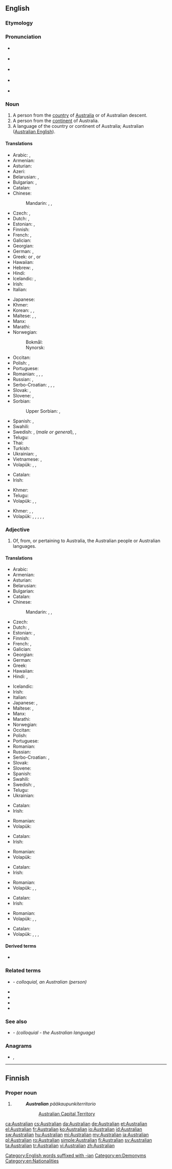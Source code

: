 {{also|australian}}
==English==

===Etymology===
{{suffix|Australia|an|lang=en}}

===Pronunciation===
* {{a|AU}} {{IPA|/əˈstɹæɪ.ljən/|/əˈstɹæɪ.liː.ən/|/əˈstɹæɪ.jən/|lang=en}}
* {{a|RP}} {{IPA|/ɒˈstɹeɪ.liː.ən/|/ɒˈstɹeɪ.li.jən/|lang=en}}
* {{a|GenAm}} {{IPA|/ɔˈstɹeɪ.li.ən/|/ɔˈstɹeɪl.jən/|lang=en}}
* {{a|cot-caught|Canada}} {{IPA|/ɑˈstɹeɪ.li.ən/|/ɑˈstɹeɪl.jən/|lang=en}}
* {{rhymes|eɪliən|lang=en}}

===Noun===
{{en-noun}}

# A person from the [[country]] of [[Australia]] or of Australian descent.
# A person from the [[continent]] of Australia.
# A language of the country or continent of Australia; Australian ([[Australian English]]).

====Translations====
{{trans-top|a person from the country of Australia or of Australian descent}}
* Arabic: {{t|ar|أُسْتُرَالِيّ|m}}, {{t|ar|أُسْتُرَالِيَّة|f}}
* Armenian: {{t|hy|ավստրալիացի|sc=Armn}}
* Asturian: {{t+|ast|australianu|m}}
* Azeri: {{t|az|avstraliyalı}}
* Belarusian: {{t|be|аўстралі́ец|m|sc=Cyrl}}, {{t|be|аўстралі́йка|f|sc=Cyrl}}
* Bulgarian: {{t|bg|австрали́ец|m|sc=Cyrl}}, {{t|bg|австрали́йка|f|sc=Cyrl}}
* Catalan: {{t|ca|australià}}
* Chinese:
*: Mandarin: {{t|cmn|澳大利亞人|sc=Hani}}, {{t+|cmn|澳大利亚人|tr=Aòdàlìyàrén|sc=Hani}}, {{t+|cmn|澳洲人|tr=Àozhōurén|sc=Hani}}
* Czech: {{t+|cs|Australan|m}}, {{t+|cs|Australanka|f}}
* Dutch: {{t+|nl|Australiër|m}}, {{t+|nl|Australische|f}}
* Estonian: {{qualifier|man or woman}} {{t+|et|austraallane}}, {{qualifier|woman; no grammatical gender}} {{t|et|austraallanna}}
* Finnish: {{t+|fi|australialainen}}
* French: {{t+|fr|Australien|m}}, {{t+|fr|Australienne|f}}
* Galician: {{t|gl|australiano|m}}
* Georgian: {{t|ka|ავსტრალიელი|sc=Geor}}
* German: {{t+|de|Australier|m}}, {{t+|de|Australierin|f}}
* Greek: {{t+|el|Αυστραλός|m}} or {{t+|el|Αυστραλέζος|m}}, {{t|el|Αυστραλή|f}} or {{t|el|Αυστραλέζα|f}}
* Hawaiian: {{t|haw|ʻAukekulelia}}
* Hebrew: {{t+|he|אוסטרלי|m|tr=ost'rali}}, {{t|he|אוסטרלית|f|tr=ost'ralit}}
* Hindi: {{t|hi|आस्ट्रेलियन|tr=āsṭrēliyan}}
* Icelandic: {{t|is|Ástrali|m}}, {{t|is|Ástralíubúi|m}}
* Irish: {{t|ga|Astrálach|m}}
* Italian: {{t+|it|australiano|m}}
{{trans-mid}}
* Japanese: {{t+|ja|オーストラリア人|tr=Ōsutoraria jin}}
* Khmer: {{t|km|ជនជាតិអូស្ត្រាលី|sc=Khmr|tr=chɔɔn chiet oostraalii}}
* Korean: {{t|ko|오스트레일리아 사람|tr=Oseuteureillia saram|sc=Hang}}, {{t|ko|호주 사람|tr=Hoju saram|sc=Hang}}, {{t|ko|오스트레일리아인|tr=Oseuteureillia-in|sc=Hang}}
* Maltese: {{t|mt|Awstraljan|m}}, {{t|mt|Awstraljana|f}}, {{t|mt|Awstraljani|p}}
* Manx: {{t|gv|Austrailagh}}
* Marathi: {{t|mr|ऑस्ट्रेलियन|tr=ǒsṭrēliyana|sc=Deva}}
* Norwegian:
*: Bokmål: {{t+|nb|australier|m}}
*: Nynorsk: {{t+|nn|australiar|m}}
* Occitan: {{t|oc|australian|m}}
* Polish: {{t+|pl|Australijczyk|m}}, {{t+|pl|Australijka|f}}
* Portuguese: {{t+|pt|australiano}}
* Romanian: {{t+|ro|australian|m}}, {{t|ro|austrliancă|f}}, {{t|ro|australieni|m-p}}, {{t|ro|australience|f-p}}
* Russian: {{t+|ru|австрали́ец|m}}, {{t+|ru|австрали́йка|f}}
* Serbo-Croatian: {{t+|sh|Austrálac|m}}, {{t|sh|Aùstrālka|f}}, {{t|sh|Australijánac|m}}, {{t|sh|Australìjānka|f}}
* Slovak: {{t|sk|Austrálčan|m}}, {{t+|sk|Austrálčanka|f}}
* Slovene: {{t|sl|Australčan|m}}, {{t|sl|Avstralec|m}}
* Sorbian:
*: Upper Sorbian: {{t|hsb|Awstralčan|m}}, {{t|hsb|Awstralčanka|f}}
* Spanish: {{t+|es|australiano|m}}, {{t+|es|australiana|f}}
* Swahili: {{t+|sw|waustralia}}
* Swedish: {{t+|sv|australier}}, {{t+|sv|australiensare}} (''male or general''), {{t+|sv|australiensiska}}, {{t+|sv|australiska|f}}
* Telugu: {{t+|te|ఆస్ట్రేలియను}}
* Thai: {{t|th|ชาวออสเตรเลีย|tr=chao ààwtdraelia}}
* Turkish: {{t+|tr|Avustralyalı}}
* Ukrainian: {{t+|uk|австралі́єць|m|sc=Cyrl}}, {{t|uk|австралі́йка|f|sc=Cyrl}}
* Vietnamese: {{t|vi|người Úc châu}}, {{t|vi|người Úc}}
* Volapük: {{qualifier|♂♀}} {{t|vo|Laustralänan}}, {{qualifier|♂}} {{t|vo|hi-Laustralänan}}, {{qualifier|♀}} {{t|vo|ji-Laustralänan}}
{{trans-bottom}}

{{trans-top|a person from the continent of Australia}}
* Catalan: {{t|ca|australià|m}}
* Irish: {{t|ga|Astrálach|m}}
{{trans-mid}}
* Khmer: {{t|km|ជនជាតិអូសេអានី|sc=Khmr|tr=chɔɔn chiet oosee’aanii}}
* Telugu: {{t+|te|ఆస్ట్రేలియను}}
* Volapük: {{qualifier|♂♀}} {{t+|vo|Stralopan}}, {{qualifier|♂}} {{t+|vo|hi-Stralopan}}, {{qualifier|♀}} {{t+|vo|ji-Stralopan}}
{{trans-bottom}}

{{trans-top|a language of the country or continent of Australia; Australian (Australian English)}}
* Khmer: {{t+|km|អូស្ត្រាលី|sc=Khmr|tr=oostraalii}}, {{t|km|អូសេអានី|sc=Khmr|tr=oosee’aanii}}, {{t|km|ភាសាអង់គ្លេសអូស្ត្រាលី|sc=Khmr|tr=pʰiesaa ɑngkleih oostraalii}}
* Volapük: {{qualifier|Australia (country)}} {{t|vo|Laustralänapük}}, {{qualifier|Australia (continent)}} {{t|vo|Stralopapük}}, {{qualifier|Australia (country) English}} {{t|vo|Laustraläna-Linglänapük}}, {{qualifier|Australian (country) English}} {{t|vo|Linglänapük Laustralänik}}, {{qualifier|Australia (continent) English}} {{t|vo|Stralopa-Linglänapük}}, {{qualifier|Australian (continent) English}} {{t|vo|Linglänapük Stralopik}}
{{trans-mid}}
{{trans-bottom}}

===Adjective===
{{en-adj|-}}

# Of, from, or pertaining to Australia, the Australian people or Australian languages.

====Translations====
{{trans-top|of or pertaining to Australia, the Australian people or languages}}
* Arabic: {{t|ar|أُسْتُرَالِيّ}}
* Armenian: {{t+|hy|ավստրալիական|sc=Armn}}
* Asturian: {{t+|ast|australianu}}
* Belarusian: {{t|be|аўстралі́йскі|sc=Cyrl}}
* Bulgarian: {{t|bg|австрали́йски|sc=Cyrl}}
* Catalan: {{t|ca|australià}}
* Chinese:
*: Mandarin: {{t|cmn|澳大利亞|alt=澳大利亞的|sc=Hani}}, {{t+|cmn|澳大利亚|alt=澳大利亚的|tr=Aòdàlìyà de|sc=Hani}}, {{t+|cmn|澳|alt=澳-|tr=Aò-|sc=Hani}}
* Czech: {{t+|cs|australský|m}}
* Dutch: {{t+|nl|Australisch}}, {{t+|nl|Australische}}
* Estonian: {{t+|et|Austraalia}}, {{qualifier|pertaining to the people}} {{t|et|austraalia}}
* Finnish: {{t+|fi|australialainen}}
* French: {{t+|fr|australien|m}}, {{t+|fr|australienne|f}}
* Galician: {{t|gl|australiano}}
* Georgian: {{t|ka|ავსტრალიური|sc=Geor}}
* German: {{t+|de|australisch}}
* Greek: {{t|el|αυστραλιανός}}
* Hawaiian: {{t|haw|ʻAukekulelia}}
* Hindi: {{t|hi|आस्ट्रेलियन|tr=āsṭrēliyan}}, {{t|hi|ऑस्ट्रेलियाई|tr=osṭreliyā'ī|sc=Deva}}
{{trans-mid}}
* Icelandic: {{t|is|ástralskur}}
* Irish: {{t|ga|Astrálach}}
* Italian: {{t+|it|australiano}}
* Japanese: {{t+|ja|オーストラリア|tr=Ōsutoraria no|alt=オーストラリアの|sc=Jpan}}, {{t+|ja|豪|alt=豪-|tr=ごう-, Gō-}}
* Maltese: {{t|mt|L-Awstraljan|m}}, {{t|mt|L-Awstraljani|p}}
* Manx: {{t|gv|Austrailagh}}
* Marathi: {{t|mr|ऑस्ट्रेलियन|tr=ǒsṭrēliyana|sc=Deva}}
* Norwegian: {{t|no|australsk}}
* Occitan: {{t|oc|australian}}
* Polish: {{t+|pl|australijski|m}}
* Portuguese: {{t+|pt|australiano}}
* Romanian: {{t+|ro|australian}}
* Russian: {{t+|ru|австрали́йский}}
* Serbo-Croatian: {{t+|sh|aùstrālskī}}, {{t|sh|ау̀стра̄лскӣ}}
* Slovak: {{t+|sk|austrálsky}}
* Slovene: {{t+|sl|avstralski}}
* Spanish: {{t+|es|australiano}}
* Swahili: {{t+|sw|waustralia}}
* Swedish: {{t+|sv|australiensisk}}, {{t+|sv|australisk}}
* Telugu: {{t|te|ఆస్ట్రేలియను}}
* Ukrainian: {{t+|uk|австралі́йський|sc=Cyrl}}
{{trans-bottom}}

{{trans-top|of or pertaining to the country of Australia}}
* Catalan: {{t|ca|australià}}
* Irish: {{t|ga|Astrálach}}
{{trans-mid}}
* Romanian: {{t+|ro|australian}}
* Volapük: {{t+|vo|Laustralänik}}
{{trans-bottom}}

{{trans-top|of or pertaining to the continent of Australia}}
* Catalan: {{t|ca|australià}}
* Irish: {{t|ga|Astrálach}}
{{trans-mid}}
* Romanian: {{t+|ro|australian}}
* Volapük: {{t+|vo|Stralopik}}
{{trans-bottom}}

{{trans-top|of or pertaining to a person (people) of the country of Australia}}
* Catalan: {{t|ca|australià}}
* Irish: {{t|ga|Astrálach}}
{{trans-mid}}
* Romanian: {{t+|ro|australian}}
* Volapük: {{qualifier|♂♀}} {{t|vo|Laustralänanik}}, {{qualifier|♂}} {{t|vo|hi-Laustralänanik}}, {{qualifier|♀}} {{t|vo|ji-Laustralänanik}}
{{trans-bottom}}

{{trans-top|of or pertaining to a person (people) of the continent of Australia}}
* Catalan: {{t|ca|australià}}
* Irish: {{t|ga|Astrálach}}
{{trans-mid}}
* Romanian: {{t+|ro|australian}}
* Volapük: {{qualifier|♂♀}} {{t|vo|Stralopanik}}, {{qualifier|♂}} {{t|vo|hi-Stralopanik}}, {{qualifier|♀}} {{t|vo|ji-Stralopanik}}
{{trans-bottom}}

{{trans-top|of or pertaining to a language (languages) of Australia (country or continent); Australian English}}
* Catalan: {{t|ca|australià}}
* Volapük: {{qualifier|country}} {{t|vo|Laustralänapükik}}, {{qualifier|continent}} {{t|vo|Stralopapükik}}, {{qualifier|Australia (country)}} {{t|vo|Laustraläna-Linglänapükik}}, {{qualifier|Australia (continent)}} {{t|vo|Stralopa-Linglänapükik}}
{{trans-mid}}
{{trans-bottom}}

====Derived terms====
* {{l|en|Australian dollar}}

===Related terms===
* {{l|en|Aussie}} - ''colloquial, an Australian (person)''
* {{l|en|austral}}
* {{l|en|Australia}}
* {{l|en|Australiana}}
* {{l|en|Australianism}}

===See also===
* {{l|en|Strine}} - ''(colloquial - the Australian language)''

===Anagrams===
* {{l|en|saturnalia}}, {{l|en|Saturnalia}}

[[Category:English words suffixed with -ian]]
[[Category:en:Demonyms]]
[[Category:en:Nationalities]]

----

==Finnish==

===Proper noun===
{{head|fi|proper noun form}}

# {{fi-form of|case=genitive|pl=singular|Australia}}
#: '''''Australian''' pääkaupunkiterritorio''
#:: [[Australian Capital Territory]]

[[ca:Australian]]
[[cs:Australian]]
[[da:Australian]]
[[de:Australian]]
[[et:Australian]]
[[el:Australian]]
[[fr:Australian]]
[[ko:Australian]]
[[io:Australian]]
[[id:Australian]]
[[sw:Australian]]
[[hu:Australian]]
[[mi:Australian]]
[[my:Australian]]
[[ja:Australian]]
[[pl:Australian]]
[[ro:Australian]]
[[simple:Australian]]
[[fi:Australian]]
[[sv:Australian]]
[[ta:Australian]]
[[tr:Australian]]
[[vi:Australian]]
[[zh:Australian]]